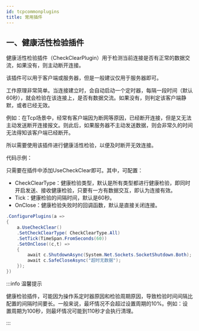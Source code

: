 ```yaml
---
id: tcpcommonplugins
title: 常用插件
---
```





<TouchSocketDefinition />


## 一、健康活性检验插件

健康活性检验插件（CheckClearPlugin）用于检测当前连接是否有正常的数据交流，如果没有，则主动断开连接。

该插件可以用于客户端或服务器，但是一般建议仅用于服务器即可。

工作原理非常简单。当连接建立时，会自动启动一个定时器，每隔一段时间（默认60秒），就会检验在该连接上，是否有数据交流。如果没有，则判定该客户端静默，或者已经无效。

例如：在Tcp场景中，经常有客户端因为断网等原因，已经断开连接，但是又无法主动发送断开连接报文。则此后，如果服务器不主动发送数据，则会非常久的时间无法得知该客户端已经断开。

所以需要使用该插件进行健康活性检验，以便及时断开无效连接。

代码示例：

只需要在插件中添加UseCheckClear即可。其中，可配置：

- CheckClearType：健康检验类型，默认是所有类型都进行健康检验，即同时开启发送、接收健康检验，只要有一方有数据交互，即认为连接有效。
- Tick：健康检验的间隔时间，默认是60秒。
- OnClose：健康检验失败时的回调函数，默认是直接关闭连接。

```csharp {3} showLineNumbers
.ConfigurePlugins(a =>
{
    a.UseCheckClear()
    .SetCheckClearType( CheckClearType.All)
    .SetTick(TimeSpan.FromSeconds(60))
    .SetOnClose((c,t) => 
    {
        await c.ShutdownAsync(System.Net.Sockets.SocketShutdown.Both);
        await c.SafeCloseAsync("超时无数据");
    });
})
```

:::info 温馨提示

健康检验插件，可能因为操作系定时器原因和检验周期原因，导致检验时间间隔比配置的间隔时间要长。一般来说，最坏情况不会超过设置周期的10%。例如：设置周期为100秒，则最坏情况可能到110秒才会执行清理。

:::  


<BilibiliCard title="健康活性插件设置" link="https://www.bilibili.com/cheese/play/ep1541430" isPro="true"/>